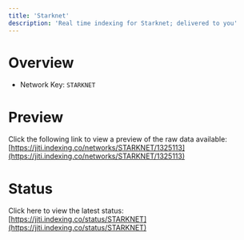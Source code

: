 ```yaml
---
title: 'Starknet'
description: 'Real time indexing for Starknet; delivered to you'
---
```


# Overview
- Network Key: `STARKNET`

# Preview
Click the following link to view a preview of the raw data available: [https://jiti.indexing.co/networks/STARKNET/1325113](https://jiti.indexing.co/networks/STARKNET/1325113)

# Status
Click here to view the latest status: [https://jiti.indexing.co/status/STARKNET](https://jiti.indexing.co/status/STARKNET)
